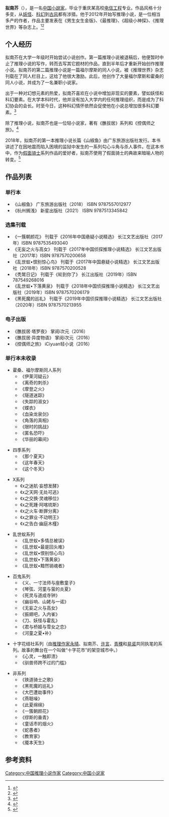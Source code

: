 {{Infobox writer
| 姓名     = 拟南芥
| 出生     = {{bya|1993|9}}
| 出生地點 = [[浙江省|浙江省]][[杭州市|杭州市]]
| 現居地   = {{PRC}}
| 職業     = [[作家|作家]]
| 語言     = [[汉语|汉语]]
| 國籍     = {{PRC}}
| 民族     = [[汉族|汉族]]
| 創作時期 = [[2012|2012]]年至今
| 體裁     = [[推理小说|推理小说]]、[[轻小说|轻小说]]
| 文學運動 = [[本格推理|本格推理]]
| 代表作   = 《山椒鱼》（2018）
| 獎項     = 《夏天》[[华文推理大奖赛|华文推理大奖赛]] 入围
}}
'''拟南芥'''（{{bd|1993年|9月}}），是一名[[中国|中国]][[小說家|小說家]]，毕业于重庆某高校[[电信工程|电信工程]]专业。作品风格十分多变，从[[妖怪|妖怪]]、[[科幻|科幻]]到[[古风|古风]]都有涉猎。他于2012年开始写推理小说，是一位相当多产的作者，作品主要发表在《男生女生金版》、《最推理》、《超级小神探》、《推理世界》等杂志上。<ref>{{Cite journal|author= 拟南芥 |title= 幽庭木槿|journal= 特区文学|year= 2019 |issue= 3 }}</ref><ref> {{Cite book | editor = 华斯比 | title = 作者简介|journal= 2017年中国悬疑小说精选| location = 武汉 | publisher = 长江文艺出版社 | date = 2018-01 | pages =  | ISBN = 9787570200528 | accessdate = 2021-04-03 | url =  | language = zh }} </ref>

== 个人经历 ==
拟南芥在大学一年级时开始尝试小说创作。第一篇推理小说被退稿后，他便暂时中止了推理小说的写作，转而去写其它题材的作品，直到半年后才重新开始创作推理小说。拟南芥的第二篇推理小说是一篇福尔摩斯的同人小说，被《推理世界》杂志刊载在了同人栏目上，这给了他很大激励。此后，他创作了大量福尔摩斯和霍桑的同人小说，并成为了一名兼职小说家。

出于一种对幻想元素的热爱，拟南芥喜欢在小说中增加非现实的要素，譬如妖怪和科幻要素。在大学本科时代，他并没有加入大学内的任何推理组织，而是成为了科幻协会的会长。时至今日，这种科幻情怀依然会促使他在小说总增加很多科幻要素。<ref> {{Cite book | author = 华斯比| editor = 华斯比|title = 中国悬疑推理的青春新势力|journal= 2017年中国悬疑小说精选| location = 武汉 | publisher = 长江文艺出版社 | date = 2018-01 | pages =  | ISBN = 9787570200528 | accessdate = 2021-04-03 | url =  | language = zh | quote = 拟南芥是90后推理作家中写作风格多变的一位，他早先写“霍桑探案”的同人小说练笔，后又写出以江户时代的日本为背景的“妖怪推理”系列等作品。 }} </ref>

除了推理小说，拟南芥也是一位轻小说家，著有《醮拔居》系列和《控偶师之旅》。<ref>{{Cite web |url=http://www.iciyuan.com/index.php/book/chapter/76 |title=醮拔居·塔罗夜 |author=拟南芥 |date=2016-11-08 |publisher=iCiyuan轻小说 |language=zh |accessdate=2021-04-03}}</ref>

2018年，拟南芥的第一本推理小说长篇《山椒鱼》由广东旅游出版社发行。本书讲述了在因地震而陷入困境的监狱中发生的一系列勾心斗角与杀人事件。在这本书中，作为[[假面骑士|假面骑士]]系列作品的爱好者，拟南芥使用了假面骑士的典故来暗喻人物的转变。<ref> {{Cite book | author = 拟南芥 |title = 山椒鱼 | location = 武汉 | publisher = 长江出版社 | date = 2018-05 | ISBN = 9787557012977 | accessdate = 2021-04-03 | url = https://www.amazon.cn/dp/B07VV7Z48C/ref=sr_1_1?__mk_zh_CN=%E4%BA%9A%E9%A9%AC%E9%80%8A%E7%BD%91%E7%AB%99&dchild=1&keywords=%E5%B1%B1%E6%A4%92%E9%B1%BC&qid=1617454429&sr=8-1 | language = zh | quote = 但“假面骑士”这个梗并非完全是为了写而写的，它在文中也起到了一定的作用。比如…… }} </ref>

== 作品列表 ==
=== 单行本 ===
*《山椒鱼》 广东旅游出版社（2018） ISBN 9787557012977
*《杭州搁浅》 新星出版社（2021） ISBN 9787513345842
=== 选集刊载 ===
*《一簇朝颜花》 刊载于《2016年中国悬疑小说精选》 长江文艺出版社（2017年）ISBN 9787535493040
*《无妄之火与高女》 刊载于《2017年中国侦探推理小说精选》 长江文艺出版社（2017年）ISBN 9787570200658
*《乱世蚁•恨别惊心鸟》 刊载于《2017年中国悬疑小说精选》 长江文艺出版社（2018年）ISBN 9787570200528
*《秃鹫日记》 刊载于《轮到你了》 长江出版社（2019年）ISBN 787549268016
*《乱世蚁•下落黄泉》 刊载于《2018年中国侦探推理小说精选》 长江文艺出版社（2019年）ISBN 9787570206179
*《黑死魔的巡礼》 刊载于《2019年中国侦探推理小说精选》 长江文艺出版社（2020年）ISBN 9787570213955
=== 电子出版 ===
*《醮拔居·塔罗夜》 掌阅i次元（2016）
*《醮拔居·异度物语》 掌阅i次元（2016）
*《控偶师之旅》 iCiyuan轻小说（2016）
=== 单行本未收录 ===
*霍桑、福尔摩斯同人系列
**《伊莱河疑云》
**《离奇的刺杀》
**《摩登之火》
**《隧道迷踪》
**《失踪的淑女》
**《蝶衣》
**《血染龙泉剑》
**《角落的真相》
**《限时的挑战》
**《匿名恐吓》
**《华丽的幕间》

*四季系列
**《那个夏天》
**《这年春天》
**《这个冬天》

*X系列
**《x之迷航·妄想发酵》
**《x之天网·无处可逃》
**《x之交换·灵魂移位》
**《x之死踵·阿喀琉斯》
**《x之火车·断罪分离》
**《x之罪业·不动明王》
**《x之告白·幽庭木槿》

*乱世蚁系列
**《乱世蚁•多情总被误》
**《乱世蚁•最是回头难》
**《乱世蚁•恨别惊心鸟》
**《乱世蚁•下落黄泉》
**《乱世蚁•黯然销魂者》 

*百鬼系列
**《义、一寸法师与座敷童子》
**《琴弦、河童与萤的炎夏》
**《死灵与道成寺钟》
**《幽谷响、山姥与一诺》
**《无妄之火与高女》
**《振翅吧，入内雀》
**《刀、妖怪与霍乱》
**《君与桥姬与雪女之恋》
**《河童之夏•补》

*十字花结社系列（由[[推理作家|推理作家]][[永晴|永晴]]、拟南芥、[[许言|许言]]、[[青稞_(推理作家)|青稞]]和[[易诺|易诺]]共同执笔的系列。故事的舞台在一个叫做“十字花市”的架空城市中。）
**《心灵，一触即溃》
**《驯兽师跨不过的门槛》

*非系列
**《铁道骑士之歌》
**《黑死魔的巡礼》
**《大巴遭劫事件》
**《燕聒噪》
**《此夏绵绵》
**《一簇朝颜花》
**《缪斯的垂青》
**《童话市的烟火》
**《蛇愚者》
**《教育家》
**《魇本天生》

==参考资料==
{{Reflist}}

{{normdaten}}
{{DEFAULTSORT:ni}}
[[Category:中国推理小说作家|Category:中国推理小说作家]]
[[Category:中国小说家|Category:中国小说家]]